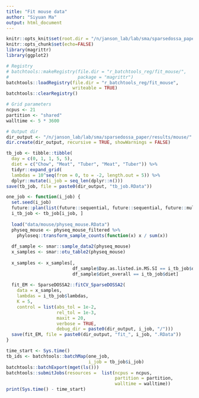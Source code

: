 ```yaml
---
title: "Fit mouse data"
author: "Siyuan Ma"
output: html_document
---
```


```r
knitr::opts_knit$set(root.dir = "/n/janson_lab/lab/sma/sparsedossa_paper/")
knitr::opts_chunk$set(echo=FALSE)
library(magrittr)
library(ggplot2)
```

```r
# Registry
# batchtools::makeRegistry(file.dir = "r_batchtools_reg/fit_mouse/",
#                          package = "magrittr")
batchtools::loadRegistry(file.dir = "r_batchtools_reg/fit_mouse", 
                         writeable = TRUE)
batchtools::clearRegistry()

# Grid parameters
ncpus <- 21
partition <- "shared"
walltime <- 5 * 3600

# Output dir
dir_output <- "/n/janson_lab/lab/sma/sparsedossa_paper/results/mouse/"
dir.create(dir_output, recursive = TRUE, showWarnings = FALSE)
```

```r
tb_job <- tibble::tibble(
  day = c(0, 1, 1, 5, 5),
  diet = c("Chow", "Meat", "Tuber", "Meat", "Tuber")) %>% 
  tidyr::expand_grid(
  lambdas = 10^seq(from = 0, to = -2, length.out = 5)) %>% 
  dplyr::mutate(i_job = seq_len(dplyr::n()))
save(tb_job, file = paste0(dir_output, "tb_job.RData"))
```


```r
one_job <- function(i_job) {
  set.seed(i_job)
  future::plan(list(future::sequential, future::sequential, future::multicore))
  i_tb_job <- tb_job[i_job, ]
  
  load("data/mouse/physeq_mouse.RData")
  physeq_mouse <- physeq_mouse_filtered %>% 
    phyloseq::transform_sample_counts(function(x) x / sum(x))
  
  df_sample <- smar::sample_data2(physeq_mouse)
  x_samples <- smar::otu_table2(physeq_mouse)
  
  x_samples <- x_samples[, 
                         df_sample$Day.as.listed.in.MS.SI == i_tb_job$day &
                         df_sample$diet_overall == i_tb_job$diet]
  
  fit_EM <- SparseDOSSA2::fitCV_SparseDOSSA2(
    data = x_samples,
    lambdas = i_tb_job$lambdas,
    K = 5,
    control = list(abs_tol = 1e-2,
                   rel_tol = 1e-3,
                   maxit = 20,
                   verbose = TRUE,
                   debug_dir = paste0(dir_output, i_job, "/")))
  save(fit_EM, file = paste0(dir_output, "fit_", i_job, ".RData"))
}
```

```r
time_start <- Sys.time()
tb_ids <- batchtools::batchMap(one_job, 
                               i_job = tb_job$i_job)
batchtools::batchExport(mget(ls()))
batchtools::submitJobs(resources =  list(ncpus = ncpus, 
                                         partition = partition, 
                                         walltime = walltime))
print(Sys.time() - time_start)
```